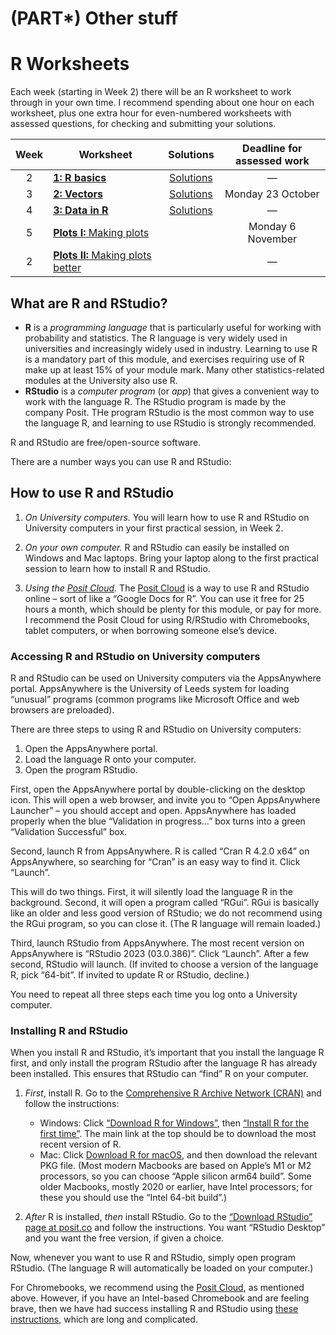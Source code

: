 # (PART\*) Other stuff  {-}

# R Worksheets {#R .unnumbered}

<!--
## About R and RStudio  {#about-r .unnumbered}

* **R** is a *programming language* that is particularly useful for working with probability and statistics. The R language is very widely used in universities and increasingly widely used in industry. Learning to use R is a mandatory part of this module, and exercises requiring use of R make up at least 15% of your module mark. Many other statistics-related modules at the University also use R.
* **RStudio** is a *program* (or *app*) that gives a convenient way to work with the language R. The RStudio program is made by the company Posit. RStudio is the most common way to use the language R, and learning to use RStudio is strongly recommended.

R and RStudio are free/open-source software.

There are a number ways you can use R and RStudio:

1. *On University computers.* You will learn how to use R and RStudio on University computers in your first practical session, in Week 2.
2. *On your own computer.* R and RStudio can easily be installed on Windows and Mac laptops (and on Intel-based Chromebooks with considerable difficulty). Bring your laptop along to the first practical session to learn how to install R and RStudio.
3. *Using the Posit Cloud.* The Posit Cloud is a way to use R and RStudio online -- sort of like a "Google Docs for R". You can use it free for 25 hours a month, which should be plenty for this module, or pay for more. I recommend the Posit Cloud for using R/RStudio with Chromebooks, tablet computers, or when borrowing someone else's device.


## R practical sessions {#r-practicals .unnumbered}

We will introduce you to R and RStudio in your first practical session, in Week 2. We will first show you how to use R on University computers (these sessions will take place in computer "clusters"). There will then be an opportunity to install R on your own device -- if you have a laptop on which you want to install R, bring it along to the practical session.

A second practical, in Week 3, will allow you to get help on the R Worksheet 2, which is the first worksheet with assessed questions.


## R worksheets  {#r-work .unnumbered}

-->

Each week (starting in Week 2) there will be an R worksheet to work through in your own time. I recommend spending about one hour on each worksheet, plus one extra hour for even-numbered worksheets with assessed questions, for checking and submitting your solutions.

| Week | Worksheet                    | Solutions | Deadline for assessed work |
|:----:|------------------------------|:---------:|:--------------------------:|
|   2  | [**1: R basics**](R1.html)   | [Solutions](R1-solutions.html) |  ---  |
|   3  | [**2: Vectors**](R2.html)    | [Solutions](R2-solutions.html) | Monday 23 October |
|   4  | [**3: Data in R**](R3.html)  | [Solutions](R3-solutions.html) |  ---                       |
|   5  | [**Plots I:** Making plots](R4.html) |   | Monday 6 November          |
|   2  | [**Plots II:** Making plots better](R5.html) |                |  ---  |

<!--
| Week | Worksheet                     | Deadline for assessed work |
|:----:|-------------------------------|:--------------------------:|
|   1  |  [**R basics**](https://mpaldridge.github.io/math1710/R1.html) ([Solutions](https://mpaldridge.github.io/math1710/R1-solutions.html)) | --- |
|   2  |  [**Vectors**](https://mpaldridge.github.io/math1710/R2.html)   | --- |
|   3  |  [**Data in R**](https://mpaldridge.github.io/math1710/R3.html)  | Monday 24 October (Week 4) |
|   4  |  [**Plots I:** Making plots](https://mpaldridge.github.io/math1710/R4.html)   | --- |
|   5  |  [**Plots II:** Making plots better](https://mpaldridge.github.io/math1710/R5.html)  | Monday 7 November (Week 6) |
|   6  |  [**RMarkdown** (optional)](https://mpaldridge.github.io/math1710/R6.html) [[Rmd](https://mpaldridge.github.io/math1710/R6.Rmd)] | --- |
|   7  |  [**Discrete distributions**](https://mpaldridge.github.io/math1710/R7.html) [[Rmd](https://mpaldridge.github.io/math1710/R7.Rmd)]    |      Monday 21 November (Week 8)   |
|   8  |  [**Discrete random variables**](https://mpaldridge.github.io/math1710/R8.html) [[Rmd](https://mpaldridge.github.io/math1710/R8.Rmd)] | --- |
|   9  |  [**Normal distribution**](https://mpaldridge.github.io/math1710/R9.html) [[Rmd](https://mpaldridge.github.io/math1710/R9.Rmd)] | Monday 5 December (Week 10) |
|  10  |  [**Law of large numbers**](https://mpaldridge.github.io/math1710/R10.html) [[Rmd](https://mpaldridge.github.io/math1710/R10.Rmd)] |             ---           |
|  11  |  [**Recap**](https://mpaldridge.github.io/math1710/R11.html) | Thursday 15 December (Week 11) |
-->
<!--
|   2  |  [**Vectors**](https://mpaldridge.github.io/math1710/R2.html)   | --- |
|   3  |  [**Data in R**](https://mpaldridge.github.io/math1710/R3.html) | Monday 18 October |
|   4  |  [**Plots I:** Making plots](https://mpaldridge.github.io/math1710/R4.html) | --- |
|   5  |  [**Plots II:** Making plots better](https://mpaldridge.github.io/math1710/R5.html) | Monday 1 November |
|   6  |  [**RMarkdown** (optional)](https://mpaldridge.github.io/math1710/R6.html) [[Rmd](https://mpaldridge.github.io/math1710/R6.Rmd)] | --- |
|   7  |  [**Discrete distributions**](https://mpaldridge.github.io/math1710/R7.html) [[Rmd](https://mpaldridge.github.io/math1710/R7.Rmd)]      |      Monday 15 November    |
|   8  |  [**Discrete random variables**](https://mpaldridge.github.io/math1710/R8.html) [[Rmd](https://mpaldridge.github.io/math1710/R8.Rmd)] | --- |
|   9  |  [**Normal distribution**](https://mpaldridge.github.io/math1710/R9.html) | Monday 29 November |
|  10  |  ~~Law of large numbers~~     |             ---           |
|  11  |   [**Recap**](https://mpaldridge.github.io/math1710/R11.html) | Thursday 16 December |
-->


<!--

## How to access R and RStudio  {#r-access .unnumbered}

There are a few ways you can access R and RStudio.

First, you can **install R and RStudio on your own computer**. Students who have their own computer (with administration and installation rights) usually find this the most convenient way use R.

When you install R and RStudio, it's important that you install R (the programming language) first, and only install RStudio (the program to use R) after R has already been installed. This ensures that RStudio can "find" R on your computer.

1. *First*, install R. Go to the [Comprehensive R Archive Network (CRAN)](https://cran.r-project.org/) and follow the instructions:

   * Windows: Click ["Download R for Windows"](https://cran.r-project.org/bin/windows/), then ["Install R for the first time"](https://cran.r-project.org/bin/windows/base/). The main link at the top should be to download the most recent version of R.
   * Mac: Click [Download R for macOS](https://cran.r-project.org/bin/macosx/), and then download the relevant PKG file. (For typically older Intel-based Macbooks, you must use the "Intel 64-bit build"; for post-November 2020 M1 or M2-based "Apple silicon" Macbooks, the "Apple silicon arm64 build" may be slightly faster.)
2. *After* R is installed, *then* install RStudio. Go to [the Download page at RStudio.com](https://www.rstudio.com/products/rstudio/download/#download) and follow the instructions. You want "RStudio Desktop", and you want the free version.

If you have difficulty installing R, come along to the R troubleshooting drop-in session in Week 2 and bring your computer with you (if it's sufficiently portable), and we'll do our best to help.

Second, you can **use R and RStudio on University computers**. All University computers have access to R and RStudio, via the AppsAnywhere service. *First*, launch R via AppsAnywhere (at the time of writing, it's confusingly named "Cran R 4.2.0 x64"). You can then close the program that opens. *Then* launch RStudio ("Rstudio 2022"), also via AppsAnywhere. (You can decline any updates that are suggested.)

The R drop-in sessions take place in computer rooms, so if you have problems accessing R and RStudio on University computers, you can get help at the drop-in sessions too.

Third, you can **use the [RStudio Cloud](https://rstudio.cloud/)**. The RStudio Cloud is a cloud-hosted "Google Docs for R" that you can use through your web browser, without having to install anything. You can get 25 hours per month for free, which should be plenty for this module, or pay for more.

If you have access to a computer on which you can't install software, such as some Chromebooks or tablet computers, or if you're borrowing a friend's laptop, the RStudio Cloud can be a convenient solution. 

*Update:* If you have an Intel-based Chromebook, then we have had success installing R and RStudio using [these (rather complicated) instructions](https://levente.littvay.hu/chromebook/), although you may still find it more convenient just to use the RStudio Cloud.



## R troubleshooting drop-in sessions  {#troubleshooting .unnumbered}

You will learn to use R by working through the R Worksheets. Learning to use a programming language is different from learning mathematics: you should expect to regularly get frustrated and annoyed when the computer seems to refuse to do what you want it to (but also occasionally experience the joy of getting it right!). This is a normal part of learning.

However, many students find getting with started with R in the first few weeks particularly difficult. Also, sometimes students have problems installing R and RStudio on their own computers. To help with this, we have organised optional R troubleshooting drop-in sessions in Weeks 2 and 3. Check your timetable for details -- they are probably listed as "computer practicals".

-->

## What are R and RStudio?  {#what-is-r .unnumbered}

* **R** is a *programming language* that is particularly useful for working with probability and statistics. The R language is very widely used in universities and increasingly widely used in industry. Learning to use R is a mandatory part of this module, and exercises requiring use of R make up at least 15% of your module mark. Many other statistics-related modules at the University also use R.
* **RStudio** is a *computer program* (or *app*) that gives a convenient way to work with the language R. The RStudio program is made by the company Posit. THe program RStudio is the most common way to use the language R, and learning to use RStudio is strongly recommended.

R and RStudio are free/open-source software.

There are a number ways you can use R and RStudio:

## How to use R and RStudio {.unnumbered}

1. *On University computers.* You will learn how to use R and RStudio on University computers in your first practical session, in Week 2.

2. *On your own computer.* R and RStudio can easily be installed on Windows and Mac laptops. Bring your laptop along to the first practical session to learn how to install R and RStudio.

3. *Using the [Posit Cloud](https://posit.cloud).* The [Posit Cloud](https://posit.cloud) is a way to use R and RStudio online -- sort of like a "Google Docs for R". You can use it free for 25 hours a month, which should be plenty for this module, or pay for more. I recommend the Posit Cloud for using R/RStudio with Chromebooks, tablet computers, or when borrowing someone else's device.


### Accessing R and RStudio on University computers  {#r-uni .unnumbered}

R and RStudio can be used on University computers via the AppsAnywhere portal. AppsAnywhere is the University of Leeds system for loading "unusual" programs (common programs like Microsoft Office and web browsers are preloaded).

There are three steps to using R and RStudio on University computers:

1. Open the AppsAnywhere portal.
2. Load the language R onto your computer.
3. Open the program RStudio.

First, open the AppsAnywhere portal by double-clicking on the desktop icon. This will open a web browser, and invite you to "Open AppsAnywhere Launcher" -- you should accept and open. AppsAnywhere has loaded properly when the blue "Validation in progress..." box turns into a green "Validation Successful" box.

Second, launch R from AppsAnywhere. R is called "Cran R 4.2.0 x64" on AppsAnywhere, so searching for "Cran" is an easy way to find it. Click "Launch".

This will do two things. First, it will silently load the language R in the background. Second, it will open a program called "RGui". RGui is basically like an older and less good version of RStudio; we do not recommend using the RGui program, so you can close it. (The R language will remain loaded.)

Third, launch RStudio from AppsAnywhere. The most recent version on AppsAnywhere is "RStudio 2023 (03.0.386)". Click "Launch". After a few second, RStudio will launch. (If invited to choose a version of the language R, pick "64-bit". If invited to update R or RStudio, decline.)

You need to repeat all three steps each time you log onto a University computer.


### Installing R and RStudio  {#r-install .unnumbered}

When you install R and RStudio, it's important that you install the language R first, and only install the program RStudio after the language R has already been installed. This ensures that RStudio can "find" R on your computer.

1. *First*, install R. Go to the [Comprehensive R Archive Network (CRAN)](https://cran.r-project.org/) and follow the instructions:

   * Windows: Click ["Download R for Windows"](https://cran.r-project.org/bin/windows/), then ["Install R for the first time"](https://cran.r-project.org/bin/windows/base/). The main link at the top should be to download the most recent version of R.
   * Mac: Click [Download R for macOS](https://cran.r-project.org/bin/macosx/), and then download the relevant PKG file. (Most modern Macbooks are based on Apple's M1 or M2 processors, so you can choose "Apple silicon arm64 build". Some older Macbooks, mostly 2020 or earlier, have Intel processors; for these you should use the "Intel 64-bit build".)
   
2. *After* R is installed, *then* install RStudio. Go to the ["Download RStudio" page at posit.co](https://posit.co/download/rstudio-desktop/) and follow the instructions. You want "RStudio Desktop" and you want the free version, if given a choice.

Now, whenever you want to use R and RStudio, simply open program RStudio. (The language R will automatically be loaded on your computer.)

For Chromebooks, we recommend using the [Posit Cloud](https://posit.cloud), as mentioned above. However, if you have an Intel-based Chromebook and are feeling brave, then we have had success installing R and RStudio using [these instructions](https://levente.littvay.hu/chromebook/), which are long and complicated.


